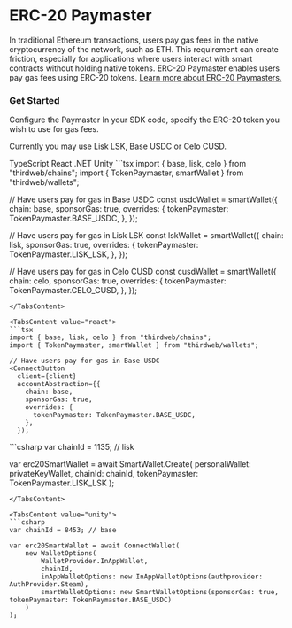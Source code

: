 
# ERC-20 Paymaster

In traditional Ethereum transactions, users pay gas fees in the native cryptocurrency of the network, such as ETH. This requirement can create friction, especially for applications where users interact with smart contracts without holding native tokens. ERC-20 Paymaster enables users pay gas fees using ERC-20 tokens. [Learn more about ERC-20 Paymasters.](https://blog.thirdweb.com/account-abstraction-paymaster-pay-evm-gas-fees-with-usdt-usdc-or-any-other-erc-20-token/)

### Get Started


Configure the Paymaster In your SDK code, specify the ERC-20 token you wish to use for gas fees. 

Currently you may use Lisk LSK, Base USDC or Celo CUSD.

<Tabs>

<TabsList>
	<TabsTrigger value="typescript">TypeScript</TabsTrigger>
  <TabsTrigger value="react">React</TabsTrigger>
	<TabsTrigger value="dotnet">.NET</TabsTrigger>
	<TabsTrigger value="unity">Unity</TabsTrigger>
</TabsList>

<TabsContent value="typescript">
```tsx
import { base, lisk, celo } from "thirdweb/chains";
import { TokenPaymaster, smartWallet } from "thirdweb/wallets";

// Have users pay for gas in Base USDC
const usdcWallet = smartWallet({
  chain: base,
  sponsorGas: true,
  overrides: {
    tokenPaymaster: TokenPaymaster.BASE_USDC,
  },
});

// Have users pay for gas in Lisk LSK
const lskWallet = smartWallet({
  chain: lisk,
  sponsorGas: true,
  overrides: {
    tokenPaymaster: TokenPaymaster.LISK_LSK,
  },
});

// Have users pay for gas in Celo CUSD
const cusdWallet = smartWallet({
  chain: celo,
  sponsorGas: true,
  overrides: {
    tokenPaymaster: TokenPaymaster.CELO_CUSD,
  },
});
```
</TabsContent>

<TabsContent value="react">
```tsx
import { base, lisk, celo } from "thirdweb/chains";
import { TokenPaymaster, smartWallet } from "thirdweb/wallets";

// Have users pay for gas in Base USDC
<ConnectButton 
  client={client} 
  accountAbstraction={{
    chain: base,
    sponsorGas: true,
    overrides: {
      tokenPaymaster: TokenPaymaster.BASE_USDC,
    },
  });
```
</TabsContent>

<TabsContent value="dotnet">
```csharp
var chainId = 1135; // lisk

var erc20SmartWallet = await SmartWallet.Create(
  personalWallet: privateKeyWallet, 
  chainId: chainId, 
  tokenPaymaster: TokenPaymaster.LISK_LSK
);
```
</TabsContent>

<TabsContent value="unity">
```csharp
var chainId = 8453; // base

var erc20SmartWallet = await ConnectWallet(
    new WalletOptions(
        WalletProvider.InAppWallet,
        chainId,
        inAppWalletOptions: new InAppWalletOptions(authprovider: AuthProvider.Steam),
        smartWalletOptions: new SmartWalletOptions(sponsorGas: true, tokenPaymaster: TokenPaymaster.BASE_USDC)
    )
);
```
</TabsContent>

</Tabs>
